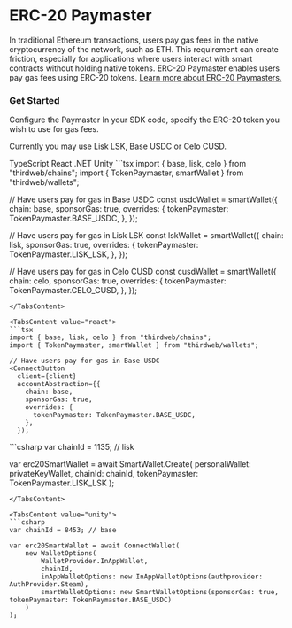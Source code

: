 
# ERC-20 Paymaster

In traditional Ethereum transactions, users pay gas fees in the native cryptocurrency of the network, such as ETH. This requirement can create friction, especially for applications where users interact with smart contracts without holding native tokens. ERC-20 Paymaster enables users pay gas fees using ERC-20 tokens. [Learn more about ERC-20 Paymasters.](https://blog.thirdweb.com/account-abstraction-paymaster-pay-evm-gas-fees-with-usdt-usdc-or-any-other-erc-20-token/)

### Get Started


Configure the Paymaster In your SDK code, specify the ERC-20 token you wish to use for gas fees. 

Currently you may use Lisk LSK, Base USDC or Celo CUSD.

<Tabs>

<TabsList>
	<TabsTrigger value="typescript">TypeScript</TabsTrigger>
  <TabsTrigger value="react">React</TabsTrigger>
	<TabsTrigger value="dotnet">.NET</TabsTrigger>
	<TabsTrigger value="unity">Unity</TabsTrigger>
</TabsList>

<TabsContent value="typescript">
```tsx
import { base, lisk, celo } from "thirdweb/chains";
import { TokenPaymaster, smartWallet } from "thirdweb/wallets";

// Have users pay for gas in Base USDC
const usdcWallet = smartWallet({
  chain: base,
  sponsorGas: true,
  overrides: {
    tokenPaymaster: TokenPaymaster.BASE_USDC,
  },
});

// Have users pay for gas in Lisk LSK
const lskWallet = smartWallet({
  chain: lisk,
  sponsorGas: true,
  overrides: {
    tokenPaymaster: TokenPaymaster.LISK_LSK,
  },
});

// Have users pay for gas in Celo CUSD
const cusdWallet = smartWallet({
  chain: celo,
  sponsorGas: true,
  overrides: {
    tokenPaymaster: TokenPaymaster.CELO_CUSD,
  },
});
```
</TabsContent>

<TabsContent value="react">
```tsx
import { base, lisk, celo } from "thirdweb/chains";
import { TokenPaymaster, smartWallet } from "thirdweb/wallets";

// Have users pay for gas in Base USDC
<ConnectButton 
  client={client} 
  accountAbstraction={{
    chain: base,
    sponsorGas: true,
    overrides: {
      tokenPaymaster: TokenPaymaster.BASE_USDC,
    },
  });
```
</TabsContent>

<TabsContent value="dotnet">
```csharp
var chainId = 1135; // lisk

var erc20SmartWallet = await SmartWallet.Create(
  personalWallet: privateKeyWallet, 
  chainId: chainId, 
  tokenPaymaster: TokenPaymaster.LISK_LSK
);
```
</TabsContent>

<TabsContent value="unity">
```csharp
var chainId = 8453; // base

var erc20SmartWallet = await ConnectWallet(
    new WalletOptions(
        WalletProvider.InAppWallet,
        chainId,
        inAppWalletOptions: new InAppWalletOptions(authprovider: AuthProvider.Steam),
        smartWalletOptions: new SmartWalletOptions(sponsorGas: true, tokenPaymaster: TokenPaymaster.BASE_USDC)
    )
);
```
</TabsContent>

</Tabs>
